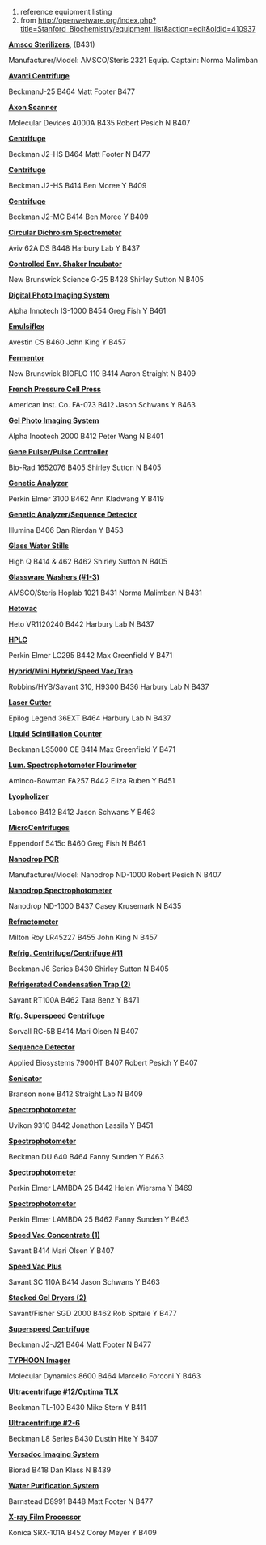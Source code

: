 #reference equipment listing
#from http://openwetware.org/index.php?title=Stanford_Biochemistry/equipment_list&action=edit&oldid=410937

'''[[/Amsco Sterilizers| Amsco Sterilizers]]''', (B431) 

Manufacturer/Model:  AMSCO/Steris 2321   Equip. Captain: Norma Malimban

'''[[/Avanti Centrifuge| Avanti Centrifuge]]'''

BeckmanJ-25 B464 Matt Footer    B477

'''[[/Axon Scanner| Axon Scanner]]'''

Molecular Devices   4000A   B435    Robert Pesich   N   B407

'''[[/Centrifuge| Centrifuge]]'''

Beckman J2-HS   B464    Matt Footer N   B477

'''[[/Centrifuge| Centrifuge]]'''

Beckman J2-HS   B414    Ben Moree   Y   B409

'''[[/Centrifuge| Centrifuge]]'''   

Beckman J2-MC   B414    Ben Moree   Y   B409

'''[[/Circular Dichroism Spectrometer| Circular Dichroism Spectrometer]]''' 

Aviv    62A DS  B448    Harbury Lab Y   B437

'''[[/Controlled Env. Shaker Incubator| Controlled Env. Shaker Incubator]]'''

New Brunswick Science   G-25    B428    Shirley Sutton  N   B405

'''[[/Digital Photo Imaging System| Digital Photo Imaging System]]'''   

Alpha Innotech  IS-1000 B454    Greg Fish   Y   B461

'''[[/Emulsiflex| Emulsiflex]]'''   

Avestin C5  B460    John King   Y   B457

'''[[/Fermentor| Fermentor]]''' 

New Brunswick   BIOFLO 110  B414    Aaron Straight  N   B409

'''[[/French Pressure Cell Press| French Pressure Cell Press]]'''   

American Inst. Co.  FA-073  B412    Jason Schwans   Y   B463

'''[[/Gel Photo Imaging System| Gel Photo Imaging System]]'''   

Alpha Inootech  2000    B412    Peter Wang  N   B401

'''[[/Gene Pulser/Pulse Controller| Gene Pulser/Pulse Controller]]'''   

Bio-Rad 1652076 B405    Shirley Sutton  N   B405

'''[[/Genetic Analyzer| Genetic Analyzer]]'''   

Perkin Elmer    3100    B462    Ann Kladwang    Y   B419

'''[[/Genetic Analyzer/Sequence Detector|Genetic Analyzer/Sequence Detector]]'''    

Illumina        B406    Dan Rierdan Y   B453

'''[[/Glass Water Stills| Glass Water Stills]]'''   

High Q  B414 & 462  B462    Shirley Sutton  N   B405

'''[[/Glassware Washers (#1-3)| Glassware Washers (#1-3)]]'''   

AMSCO/Steris    Hoplab 1021 B431    Norma Malimban  N   B431

'''[[/Hetovac| Hetovac]]''' 

Heto    VR1120240   B442    Harbury Lab N   B437

'''[[/HPLC| HPLC]]'''   

Perkin Elmer    LC295   B442    Max Greenfield  Y   B471

'''[[/Hybrid/Mini Hybrid/Speed Vac/Trap| Hybrid/Mini Hybrid/Speed Vac/Trap]]''' 

Robbins/HYB/Savant  310, H9300  B436    Harbury Lab N   B437

'''[[/Laser Cutter| Laser Cutter]]'''   

Epilog  Legend 36EXT    B464    Harbury Lab N   B437

'''[[/Liquid Scintillation Counter| Liquid Scintillation Counter]]'''   

Beckman LS5000 CE   B414    Max Greenfield  Y   B471

'''[[/Lum. Spectrophotometer Flourimeter| Lum. Spectrophotometer Flourimeter]]'''   

Aminco-Bowman   FA257   B442    Eliza Ruben Y   B451

'''[[/Lyopholizer| Lyopholizer]]''' 

Labonco B412    B412    Jason Schwans   Y   B463

'''[[/MicroCentrifuges| MicroCentrifuges]]'''   

Eppendorf   5415c   B460    Greg Fish   N   B461

'''[[/Nanodrop PCR| Nanodrop PCR]]'''

Manufacturer/Model: Nanodrop ND-1000    Robert Pesich   N   B407

'''[[/Nanodrop Spectrophotometer| Nanodrop Spectrophotometer]]'''   

Nanodrop    ND-1000 B437    Casey Krusemark N   B435

'''[[/Refractometer| Refractometer]]''' 

Milton Roy  LR45227 B455    John King   N   B457

'''[[/Refrig. Centrifuge/Centrifuge #11| Refrig. Centrifuge/Centrifuge #11]]''' 

Beckman J6 Series   B430    Shirley Sutton  N   B405

'''[[/Refrigerated Condensation Trap (2)| Refrigerated Condensation Trap (2)]]'''   

Savant  RT100A  B462    Tara Benz   Y   B471

'''[[/Rfg. Superspeed Centrifuge| Rfg. Superspeed Centrifuge]]'''   

Sorvall     RC-5B   B414    Mari Olsen  N   B407

'''[[/Sequence Detector| Sequence Detector]]''' 

Applied Biosystems  7900HT  B407    Robert Pesich   Y   B407

'''[[/Sonicator| Sonicator]]''' 

Branson none    B412    Straight Lab    N   B409

'''[[/Spectrophotometer| Spectrophotometer]]''' 

Uvikon  9310    B442    Jonathon Lassila    Y   B451

'''[[/Spectrophotometer| Spectrophotometer]]''' 

Beckman DU 640  B464    Fanny Sunden    Y   B463
 
'''[[/Spectrophotometer| Spectrophotometer]]'''

Perkin Elmer    LAMBDA 25   B442    Helen Wiersma   Y   B469

'''[[/Spectrophotometer| Spectrophotometer]]''' 

Perkin Elmer    LAMBDA 25   B462    Fanny Sunden    Y   B463

'''[[/Speed Vac Concentrate (1)| Speed Vac Concentrate (1)]]''' 

Savant      B414    Mari Olsen  Y   B407

'''[[/Speed Vac Plus| Speed Vac Plus]]'''   

Savant  SC 110A B414    Jason Schwans   Y   B463

'''[[/Stacked Gel Dryers (2)| Stacked Gel Dryers (2)]]'''   

Savant/Fisher   SGD 2000    B462    Rob Spitale Y   B477

'''[[/Superspeed Centrifuge| Superspeed Centrifuge]]''' 

Beckman J2-J21  B464    Matt Footer N   B477

'''[[/TYPHOON Imager| TYPHOON Imager]]'''   

Molecular Dynamics  8600    B464    Marcello Forconi    Y   B463

'''[[/Ultracentrifuge #12/Optima TLX| Ultracentrifuge #12/Optima TLX]]'''   

Beckman TL-100  B430    Mike Stern  Y   B411

'''[[/Ultracentrifuge #2-6| Ultracentrifuge #2-6]]'''   

Beckman L8 Series   B430    Dustin Hite Y   B407

'''[[/Versadoc Imaging System| Versadoc Imaging System]]''' 

Biorad      B418    Dan Klass   N   B439

'''[[/Water Purification System| Water Purification System]]''' 

Barnstead   D8991   B448    Matt Footer N   B477

'''[[/X-ray Film Processor| X-ray Film Processor]]'''   

Konica  SRX-101A    B452    Corey Meyer Y   B409
